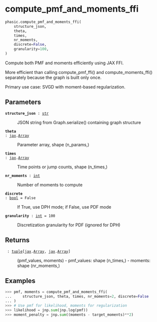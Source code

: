 # compute_pmf_and_moments_ffi { #phasic.compute_pmf_and_moments_ffi }

```python
phasic.compute_pmf_and_moments_ffi(
    structure_json,
    theta,
    times,
    nr_moments,
    discrete=False,
    granularity=100,
)
```

Compute both PMF and moments efficiently using JAX FFI.

More efficient than calling compute_pmf_ffi() and compute_moments_ffi()
separately because the graph is built only once.

Primary use case: SVGD with moment-based regularization.

## Parameters {.doc-section .doc-section-parameters}

<code>[**structure_json**]{.parameter-name} [:]{.parameter-annotation-sep} [[str](`str`)]{.parameter-annotation}</code>

:   JSON string from Graph.serialize() containing graph structure

<code>[**theta**]{.parameter-name} [:]{.parameter-annotation-sep} [[jax](`jax`).[Array](`jax.Array`)]{.parameter-annotation}</code>

:   Parameter array, shape (n_params,)

<code>[**times**]{.parameter-name} [:]{.parameter-annotation-sep} [[jax](`jax`).[Array](`jax.Array`)]{.parameter-annotation}</code>

:   Time points or jump counts, shape (n_times,)

<code>[**nr_moments**]{.parameter-name} [:]{.parameter-annotation-sep} [[int](`int`)]{.parameter-annotation}</code>

:   Number of moments to compute

<code>[**discrete**]{.parameter-name} [:]{.parameter-annotation-sep} [[bool](`bool`)]{.parameter-annotation} [ = ]{.parameter-default-sep} [False]{.parameter-default}</code>

:   If True, use DPH mode; if False, use PDF mode

<code>[**granularity**]{.parameter-name} [:]{.parameter-annotation-sep} [[int](`int`)]{.parameter-annotation} [ = ]{.parameter-default-sep} [100]{.parameter-default}</code>

:   Discretization granularity for PDF (ignored for DPH)

## Returns {.doc-section .doc-section-returns}

<code>[]{.parameter-name} [:]{.parameter-annotation-sep} [[tuple](`tuple`)\[[jax](`jax`).[Array](`jax.Array`), [jax](`jax`).[Array](`jax.Array`)\]]{.parameter-annotation}</code>

:   (pmf_values, moments) - pmf_values: shape (n_times,) - moments: shape (nr_moments,)

## Examples {.doc-section .doc-section-examples}

```python
>>> pmf, moments = compute_pmf_and_moments_ffi(
...     structure_json, theta, times, nr_moments=2, discrete=False
... )
>>> # Use pmf for likelihood, moments for regularization
>>> likelihood = jnp.sum(jnp.log(pmf))
>>> moment_penalty = jnp.sum((moments - target_moments)**2)
```